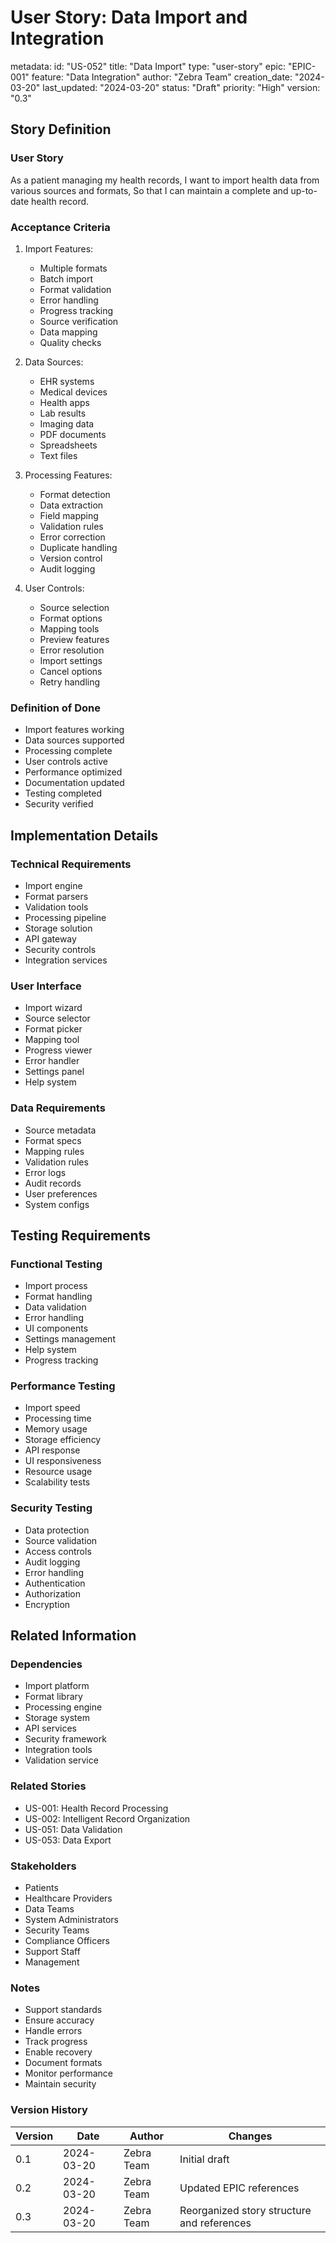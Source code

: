 # User Story: Data Import and Integration

metadata:
  id: "US-052"
  title: "Data Import"
  type: "user-story"
  epic: "EPIC-001"
  feature: "Data Integration"
  author: "Zebra Team"
  creation_date: "2024-03-20"
  last_updated: "2024-03-20"
  status: "Draft"
  priority: "High"
  version: "0.3"

## Story Definition
### User Story
As a patient managing my health records,
I want to import health data from various sources and formats,
So that I can maintain a complete and up-to-date health record.

### Acceptance Criteria
1. Import Features:
   - Multiple formats
   - Batch import
   - Format validation
   - Error handling
   - Progress tracking
   - Source verification
   - Data mapping
   - Quality checks

2. Data Sources:
   - EHR systems
   - Medical devices
   - Health apps
   - Lab results
   - Imaging data
   - PDF documents
   - Spreadsheets
   - Text files

3. Processing Features:
   - Format detection
   - Data extraction
   - Field mapping
   - Validation rules
   - Error correction
   - Duplicate handling
   - Version control
   - Audit logging

4. User Controls:
   - Source selection
   - Format options
   - Mapping tools
   - Preview features
   - Error resolution
   - Import settings
   - Cancel options
   - Retry handling

### Definition of Done
- Import features working
- Data sources supported
- Processing complete
- User controls active
- Performance optimized
- Documentation updated
- Testing completed
- Security verified

## Implementation Details
### Technical Requirements
- Import engine
- Format parsers
- Validation tools
- Processing pipeline
- Storage solution
- API gateway
- Security controls
- Integration services

### User Interface
- Import wizard
- Source selector
- Format picker
- Mapping tool
- Progress viewer
- Error handler
- Settings panel
- Help system

### Data Requirements
- Source metadata
- Format specs
- Mapping rules
- Validation rules
- Error logs
- Audit records
- User preferences
- System configs

## Testing Requirements
### Functional Testing
- Import process
- Format handling
- Data validation
- Error handling
- UI components
- Settings management
- Help system
- Progress tracking

### Performance Testing
- Import speed
- Processing time
- Memory usage
- Storage efficiency
- API response
- UI responsiveness
- Resource usage
- Scalability tests

### Security Testing
- Data protection
- Source validation
- Access controls
- Audit logging
- Error handling
- Authentication
- Authorization
- Encryption

## Related Information
### Dependencies
- Import platform
- Format library
- Processing engine
- Storage system
- API services
- Security framework
- Integration tools
- Validation service

### Related Stories
- US-001: Health Record Processing
- US-002: Intelligent Record Organization
- US-051: Data Validation
- US-053: Data Export

### Stakeholders
- Patients
- Healthcare Providers
- Data Teams
- System Administrators
- Security Teams
- Compliance Officers
- Support Staff
- Management

### Notes
- Support standards
- Ensure accuracy
- Handle errors
- Track progress
- Enable recovery
- Document formats
- Monitor performance
- Maintain security

### Version History
| Version | Date | Author | Changes |
|---------|------|--------|----------|
| 0.1 | 2024-03-20 | Zebra Team | Initial draft |
| 0.2 | 2024-03-20 | Zebra Team | Updated EPIC references |
| 0.3 | 2024-03-20 | Zebra Team | Reorganized story structure and references |